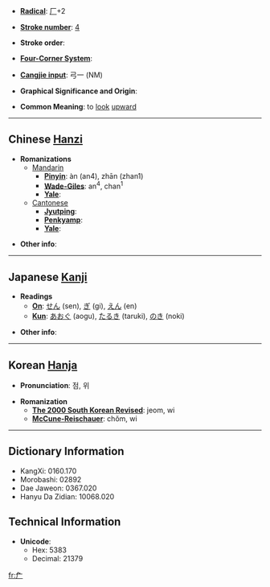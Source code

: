 * '''[[Wiktionary:Chinese radical index| Radical]]''': [[Wiktionary:Chinese radical index 厂|厂]]+2

* '''[[Wiktionary:Chinese total strokes index|Stroke number]]''': [[Wiktionary:Chinese total strokes index 4|4]]

* '''Stroke order''': 

* '''[[Wiktionary:Chinese four corner index|Four-Corner System]]''': 

* '''[[Wiktionary:Chinese Cangjie index|Cangjie input]]''': 弓一 (NM)

* '''Graphical Significance and Origin''': 

* '''Common Meaning''': to [[look]] [[upward]]

----

== Chinese [[Hanzi]] ==

* '''Romanizations'''
** [[Mandarin]]
*** '''[[Pinyin]]''': àn (an4), zhān (zhan1)
*** '''[[Wade-Giles]]''': an<sup>4</sup>, chan<sup>1</sup>
*** '''[[Yale]]''': 
**[[Cantonese]]
***'''[[Jyutping]]''':
***'''[[Penkyamp]]''': 
***'''[[Yale]]''': 

* '''Other info''': 

----

== Japanese [[Kanji]] ==

* '''Readings'''
** '''[[On]]''': [[せん]] (sen), [[ぎ]] (gi), [[えん]] (en)
** '''[[Kun]]''': [[あおぐ]] (aogu), [[たるき]] (taruki), [[のき]] (noki)

* '''Other info''':  

----

== Korean [[Hanja]] ==

* '''Pronunciation''': 점, 위

* '''Romanization'''
** '''[[The 2000 South Korean Revised Romanization|The 2000 South Korean Revised]]''': jeom, wi
** '''[[McCune-Reischauer]]''': chŏm, wi

----

== Dictionary Information ==

* KangXi: 0160.170
* Morobashi: 02892
* Dae Jaweon: 0367.020
* Hanyu Da Zidian: 10068.020

== Technical Information ==

* '''Unicode''':
** Hex: 5383
** Decimal: 21379

[[fr:厃]]